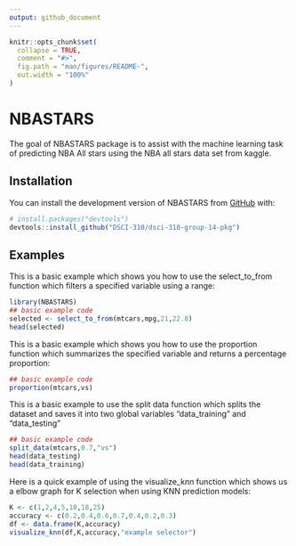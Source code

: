 ```yaml
---
output: github_document
---
```


<!-- README.md is generated from README.Rmd. Please edit that file -->

```r
knitr::opts_chunk$set(
  collapse = TRUE,
  comment = "#>",
  fig.path = "man/figures/README-",
  out.width = "100%"
)
```

# NBASTARS

<!-- badges: start -->
<!-- badges: end -->

The goal of NBASTARS package is to assist with the machine learning task of predicting NBA All stars using the NBA all stars data set from kaggle.

## Installation

You can install the development version of NBASTARS from [GitHub](https://github.com/DSCI-310/dsci-310-group-14-pkg) with:

``` r
# install.packages("devtools")
devtools::install_github("DSCI-310/dsci-310-group-14-pkg")
```

## Examples

This is a basic example which shows you how to use the select_to_from function which filters a specified variable using a range:

```r
library(NBASTARS)
## basic example code
selected <- select_to_from(mtcars,mpg,21,22.8)
head(selected)
```

This is a basic example which shows you how to use the proportion function which summarizes the specified variable and returns a percentage proportion:

```r
## basic example code
proportion(mtcars,vs)

```
This is a basic example to use the split data function which splits the dataset and saves it into two global variables "data_training" and "data_testing"

```r
## basic example code
split_data(mtcars,0.7,"vs")
head(data_testing)
head(data_training)
```

Here is a quick example of using the visualize_knn function which shows us a elbow graph for K selection when using KNN prediction models:

```r
K <- c(1,2,4,5,10,18,25)
accuracy <- c(0.2,0.4,0.6,0.7,0.4,0.2,0.3)
df <- data.frame(K,accuracy)
visualize_knn(df,K,accuracy,"example selector")
```




